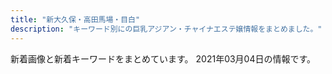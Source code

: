 ```yaml
---
title: "新大久保・高田馬場・目白"
description: "キーワード別にの巨乳アジアン・チャイナエステ嬢情報をまとめました。"
---
```


新着画像と新着キーワードをまとめています。
2021年03月04日の情報です。

<DmmAffiliateIns />
<KeywordTable
  shops={
    [
    {
        "url": "http://milk.tyo.cm/",
        "station": "JR\u5927\u4e45\u4fdd\u99c5\u5357\u53e3",
        "name": "\u30df\u30eb\u30af",
        "img_links": [
            "http://milk.tyo.cm/images/blog.jpg",
            "http://milk.tyo.cm/images/link_nav05.png",
            "http://milk.tyo.cm/images/sp_tit_pick.png",
            "http://milk.tyo.cm/photos/sites/72/2021/03/2021030201303372.jpg",
            "http://milk.tyo.cm/images/tit_service.png",
            "http://milk.tyo.cm/images/link_nav02.png",
            "http://milk.tyo.cm/images/re.png",
            "http://milk.tyo.cm/images/koko_234x60.png",
            "http://milk.tyo.cm/photos/sites/72/2021/02/202102240112042.jpg",
            "http://milk.tyo.cm/photos/sites/72/2020/06/2020061206443832.jpg",
            "http://milk.tyo.cm/images/bg_cont01.png",
            "http://milk.tyo.cm/images/room3_l.jpg",
            "http://milk.tyo.cm/images/com_tel.png",
            "http://milk.tyo.cm/images/room1_l.jpg",
            "http://milk.tyo.cm/images/img_service02.jpg",
            "http://milk.tyo.cm/photos/sites/72/2021/03/2021030109204879.jpg",
            "http://milk.tyo.cm/images/link_nav03.png",
            "http://milk.tyo.cm/images/sp_header.jpg",
            "http://milk.tyo.cm/images/room2_l.jpg",
            "http://milk.tyo.cm/images/room4_l.jpg",
            "http://milk.tyo.cm/images/link_nav01.png",
            "http://milk.tyo.cm/images/sp_nav02.png",
            "http://milk.tyo.cm/images/img_service04.jpg",
            "http://milk.tyo.cm/photos/sites/72/2020/11/202011100524008.jpg",
            "http://milk.tyo.cm/images/link_nav04.png",
            "http://milk.tyo.cm/photos/sites/72/2021/01/2021012610102711.jpg",
            "http://milk.tyo.cm/images/img_service03.jpg",
            "http://milk.tyo.cm/photos/sites/72/2021/02/202102100345053.jpg",
            "http://milk.tyo.cm/images/tit_staff.png",
            "http://milk.tyo.cm/images/sp_nav03.png",
            "http://milk.tyo.cm/images/bg_cont03.png",
            "http://milk.tyo.cm/images/sp_nav01.png",
            "http://milk.tyo.cm/images/tit_pick.png",
            "http://milk.tyo.cm/images/ico_headline.png",
            "http://milk.tyo.cm/photos/sites/72/2021/02/2021021003450576.jpg",
            "http://milk.tyo.cm/photos/sites/72/2020/06/2020061206444417.jpg",
            "http://milk.tyo.cm/images/top.png",
            "http://milk.tyo.cm/images/img_service01.jpg"
        ],
        "keywords": {
            "86": 8,
            "83": 8,
            "C": 14,
            "90": 8,
            "87": 8,
            "85": 24,
            "D": 40,
            "E": 16
        }
    },
    {
        "img_links": [
            "http://www.kity.work/images/3.jpg",
            "http://www.kity.work/images/up.jpg",
            "http://www.kity.work/images/ac2.jpg",
            "http://www.kity.work/images/5.jpg",
            "http://www.kity.work/img/sara2.jpg",
            "http://www.kity.work/images/int1.jpg",
            "http://www.kity.work/images/sys.jpg",
            "http://www.kity.work/img/aoi2.jpg",
            "http://www.kity.work/images/int2.jpg",
            "http://www.kity.work/staff/minami.jpg",
            "http://www.kity.work/img/an1.jpg",
            "http://www.kity.work/images/s1.png",
            "http://www.kity.work/images/tg.jpg",
            "http://www.kity.work/images/news.jpg",
            "http://www.kity.work/img/an2.jpg",
            "http://www.kity.work/images/head.jpg",
            "http://www.kity.work/staff/an.jpg",
            "http://www.kity.work/images/tel.jpg",
            "http://www.kity.work/img/minami1.jpg",
            "http://www.kity.work/staff/aoi.jpg",
            "http://www.kity.work/img/sara1.jpg",
            "http://www.kity.work/images/2.jpg",
            "http://www.kity.work/images/1.jpg",
            "http://www.kity.work/staff/sara.jpg",
            "http://www.kity.work/images/4.jpg",
            "http://www.kity.work/staff/yuka.jpg",
            "http://www.kity.work/img/yuka1.jpg",
            "http://www.kity.work/img/aoi1.jpg",
            "http://www.kity.work/images/s1.jpg",
            "http://www.kity.work/img/yuka2.jpg",
            "http://www.kity.work/img/minami2.jpg",
            "http://www.kity.work/images/staff_t.jpg",
            "http://www.kity.work/images/s2.jpg",
            "http://www.kity.work/images/interior_t.jpg"
        ],
        "keywords": {},
        "url": "http://www.kity.work/",
        "station": "JR\u9ad8\u7530\u99ac\u5834\u99c5\u65e9\u7a32\u7530\u53e3",
        "name": "\u98a8\u96c5\u5802 \uff5e\u3075\u3046\u304c\u3069\u3046\uff5e"
    },
    {
        "img_links": [
            "https://est-hana.com/img/girl/list/sface18449673a0eecbfdaab27d1a016ce6f4281.jpg",
            "https://est-hana.com/img/girl/pickup/pickup20190528135649.jpg",
            "https://est-hana.com/img/girl/list/s77_face.jpg",
            "https://est-hana.com/img/girl/main/s75_1.jpg",
            "https://est-hana.com/img/girl/list/s173_face.jpg",
            "https://est-hana.com/img/girl/pickup/topgirl20140510202547.png",
            "https://est-hana.com/img/material/hosi5.png",
            "https://est-hana.com/img/girl/thumb/s77_3.jpg",
            "https://est-hana.com/img/girl/thumb/smain1912da4fa2da2e801312734721e1a44d8e19.jpg",
            "https://est-hana.com/img/material/gm2_rollout.png",
            "https://est-hana.com/img/girl/list/s86_face.jpg",
            "https://est-hana.com/img/girl/list/sface189e9ae2d8752cd8b9474ebd62df9909f9b.jpg",
            "https://est-hana.com/img/girl/thumb/s173_2.jpg",
            "https://est-hana.com/img/girl/list/sface187386757ea62d773ca58e2457fc23b8e13.jpg",
            "https://est-hana.com/img/material/massap2.jpg",
            "https://est-hana.com/img/girl/main/s77_1.jpg",
            "https://est-hana.com/img/material/gm4_rollout.png",
            "https://est-hana.com/img/girl/list/s86_list.jpg",
            "https://est-hana.com/img/girl/list/slist187110f9d5212fd19d8b8410ec6bff294e6.jpg",
            "https://est-hana.com/img/girl/pickup/topgirl20180908131653.png",
            "https://est-hana.com/img/material/top_twitter.png",
            "https://est-hana.com/img/material/gm6_rollout.png",
            "https://est-hana.com/img/girl/list/slist2012ba9beda1a19f1ba57dcc87485d57321.jpg",
            "https://est-hana.com/img/girl/list/slist8365230fc40840a020ba3ed47600db4b4a.jpg",
            "https://est-hana.com/img/material/sys_etc.png",
            "https://est-hana.com/img/material/w4.png",
            "https://est-hana.com/img/material/staff_t1.png",
            "https://est-hana.com/img/girl/list/slist189e9ae2d8752cd8b9474ebd62df9909f9b.jpg",
            "https://est-hana.com/img/girl/main/smain197153ce52e0264e81a8a42e5d3c84dd833e.jpg",
            "https://est-hana.com/img/material/top_t4.png",
            "https://est-hana.com/img/material/m3.png",
            "https://est-hana.com/img/material/accsess_station.png",
            "https://est-hana.com/img/material/sys_course3_rev1.png",
            "https://est-hana.com/img/girl/pickup/pickup20141227182613.jpeg",
            "https://est-hana.com/img/girl/list/sface199a8b144d9cbd006fc9dffdf23ad77de07.jpg",
            "https://est-hana.com/img/material/photorenew5.jpg",
            "https://est-hana.com/img/girl/list/s77_list.jpg",
            "https://est-hana.com/img/girl/list/sface193e3a7504f14e2050f14cb6782d72bb46c.jpg",
            "https://est-hana.com/img/girl/main/smain1901e7f2a11706f93c08ab1eb76c57c0a501.jpg",
            "https://est-hana.com/img/girl/thumb/smain1871110bf62c88dcefca310cdc127f9b11f2.jpg",
            "https://est-hana.com/img/girl/thumb/smain19725e2ed7efe2de621955e09d12295a13ee.jpg",
            "https://est-hana.com/img/material/d4.png",
            "https://est-hana.com/img/girl/pickup/topgirl20180308214256.png",
            "https://est-hana.com/img/material/massap7.jpg",
            "https://est-hana.com/img/material/photorenew2rev1.jpg",
            "https://est-hana.com/img/material/month.png",
            "https://est-hana.com/img/girl/list/slist191ec56c0d5cc68365ea11e2e52a40272d8.jpg",
            "https://est-hana.com/img/material/topflashimg1.jpg",
            "https://est-hana.com/img/material/photorenew4.jpg",
            "https://est-hana.com/img/girl/list/sface19753ce52e0264e81a8a42e5d3c84dd833e.jpg",
            "https://est-hana.com/img/girl/main/s180_1.jpg",
            "https://est-hana.com/img/material/photorenew1.jpg",
            "https://est-hana.com/img/girl/main/s88_1.jpg",
            "https://est-hana.com/img/girl/list/slist199a8b144d9cbd006fc9dffdf23ad77de07.jpg",
            "https://est-hana.com/img/material/day.png",
            "https://est-hana.com/img/girl/thumb/smain184149673a0eecbfdaab27d1a016ce6f4281.jpg",
            "https://est-hana.com/img/material/massap4.jpg",
            "https://est-hana.com/img/girl/thumb/smain1911ec56c0d5cc68365ea11e2e52a40272d8.jpg",
            "https://est-hana.com/img/material/top_t3.png",
            "https://est-hana.com/img/camp/camp20210301.png",
            "https://est-hana.com/img/girl/list/slist18449673a0eecbfdaab27d1a016ce6f4281.jpg",
            "https://est-hana.com/img/material/sys_course1_rev2.png",
            "https://est-hana.com/img/girl/thumb/smain193281777917c863b2cd265723b9cb5a3c32.jpg",
            "https://est-hana.com/img/girl/pickup/topgirl20141227182718.png",
            "https://est-hana.com/img/girl/list/slist110d5ce8a5906e2cdaf90af47c9395e0dff.jpg",
            "https://est-hana.com/img/material/top_t2_img_rev2.jpg",
            "https://est-hana.com/img/girl/list/s180_face.jpg",
            "https://est-hana.com/img/girl/main/smain110138adcf1cf026681bfa9a408199a21890.jpg",
            "https://est-hana.com/img/girl/list/s163_list.jpg",
            "https://est-hana.com/img/girl/thumb/smain184249673a0eecbfdaab27d1a016ce6f4281.jpg",
            "https://est-hana.com/img/girl/thumb/s173_1.jpg",
            "https://est-hana.com/img/material/massap1.jpg",
            "https://est-hana.com/img/girl/pickup/pickup20190118192257.jpg",
            "https://est-hana.com/img/girl/main/smain1911ec56c0d5cc68365ea11e2e52a40272d8.jpg",
            "https://est-hana.com/img/girl/list/s75_list.jpg",
            "https://est-hana.com/img/girl/thumb/smain1902e7f2a11706f93c08ab1eb76c57c0a501.jpg",
            "https://est-hana.com/img/girl/list/slist193a69a1a063a3159e298d18b691542266d.jpg",
            "https://est-hana.com/img/girl/thumb/s86_1.jpg",
            "https://est-hana.com/img/whatnew/20200304.jpg",
            "https://est-hana.com/img/girl/pickup/topgirl20180526173824.png",
            "https://est-hana.com/img/girl/pickup/pickup20191208191053.jpg",
            "https://est-hana.com/img/whatnew/20200401min60.jpg",
            "https://est-hana.com/img/girl/list/s139_face.jpg",
            "https://est-hana.com/img/material/systme_t1.png",
            "https://est-hana.com/img/material/massap6.jpg",
            "https://est-hana.com/img/girl/thumb/s163_1.jpg",
            "https://est-hana.com/img/girl/thumb/s77_1.jpg",
            "https://est-hana.com/img/girl/thumb/smain1102404ef9fc79e2a0a04d64b621c22a0c77.jpg",
            "https://est-hana.com/img/girl/list/s173_list.jpg",
            "https://est-hana.com/img/girl/list/slist19753ce52e0264e81a8a42e5d3c84dd833e.jpg",
            "https://est-hana.com/img/girl/list/sface191ec56c0d5cc68365ea11e2e52a40272d8.jpg",
            "https://est-hana.com/img/girl/list/s139_list.jpg",
            "https://est-hana.com/img/girl/pickup/topgirl20190528141109.png",
            "https://est-hana.com/img/material/staff_t1rev1.png",
            "https://est-hana.com/img/girl/thumb/smain1891e9ae2d8752cd8b9474ebd62df9909f9b.jpg",
            "https://est-hana.com/img/girl/main/smain1931e3a7504f14e2050f14cb6782d72bb46c.jpg",
            "https://est-hana.com/img/girl/thumb/smain1931e3a7504f14e2050f14cb6782d72bb46c.jpg",
            "https://est-hana.com/img/girl/pickup/topgirl20140502225842.png",
            "https://est-hana.com/img/material/staffdetail_t1.png",
            "https://est-hana.com/img/material/click_tel_btn.png",
            "https://est-hana.com/img/girl/thumb/smain18725b09cd881b1f036f9f4970616c10b474.jpg",
            "https://est-hana.com/img/girl/thumb/s75_1.jpg",
            "https://est-hana.com/img/girl/pickup/pickup20190121202926.jpg",
            "https://est-hana.com/img/girl/list/sface110404ef9fc79e2a0a04d64b621c22a0c77.jpg",
            "https://est-hana.com/img/material/detailwaku.png",
            "https://est-hana.com/img/material/hosi4.png",
            "https://est-hana.com/img/material/sys_course2_rev2.png",
            "https://est-hana.com/img/whatnew/20200401_mask.jpg",
            "https://est-hana.com/img/girl/pickup/pickup20191214162524.jpg",
            "https://est-hana.com/img/material/massap3.jpg",
            "https://est-hana.com/img/girl/thumb/smain1913da4fa2da2e801312734721e1a44d8e19.jpg",
            "https://est-hana.com/img/girl/pickup/pickup20180526173711.jpg",
            "https://est-hana.com/img/girl/pickup/pickup20181218104555.jpg",
            "https://est-hana.com/img/girl/list/sface8365230fc40840a020ba3ed47600db4b4a.jpg",
            "https://est-hana.com/img/girl/thumb/smain1901e7f2a11706f93c08ab1eb76c57c0a501.jpg",
            "https://est-hana.com/img/girl/list/s180_list.jpg",
            "https://est-hana.com/img/girl/main/smain184149673a0eecbfdaab27d1a016ce6f4281.jpg",
            "https://est-hana.com/img/material/photorenew3.jpg",
            "https://est-hana.com/img/girl/main/smain1871110bf62c88dcefca310cdc127f9b11f2.jpg",
            "https://est-hana.com/img/girl/pickup/pickup20190118192153.jpg",
            "https://est-hana.com/img/material/sframe2014.png",
            "https://est-hana.com/img/material/massa_t1.png",
            "https://est-hana.com/img/girl/pickup/pickup20180830201105.jpg",
            "https://est-hana.com/img/girl/thumb/s77_2.jpg",
            "https://est-hana.com/img/girl/pickup/pickup20190227121102.jpg",
            "https://est-hana.com/img/girl/main/s86_1.jpg",
            "https://est-hana.com/img/girl/main/s163_1.jpg",
            "https://est-hana.com/img/material/age.png",
            "https://est-hana.com/img/girl/pickup/topgirl20161016054301.png",
            "https://est-hana.com/img/material/accsess_picter2.jpg",
            "https://est-hana.com/img/girl/thumb/smain110138adcf1cf026681bfa9a408199a21890.jpg",
            "https://est-hana.com/img/material/sys_option.png",
            "https://est-hana.com/img/material/infopanel.png",
            "https://est-hana.com/img/girl/main/s173_1.jpg",
            "https://est-hana.com/img/material/top_t2.png",
            "https://est-hana.com/img/girl/list/sface190e7f2a11706f93c08ab1eb76c57c0a501.jpg",
            "https://est-hana.com/img/girl/list/sface201dc74ab8dea78d771771d5fda7bccc989.jpg",
            "https://est-hana.com/img/girl/list/s163_face.jpg",
            "https://est-hana.com/img/material/line1.png",
            "https://est-hana.com/img/material/massap5.jpg",
            "https://est-hana.com/img/material/top_t6.png",
            "https://est-hana.com/img/girl/list/s88_face.jpg",
            "https://est-hana.com/img/girl/list/s88_list.jpg",
            "https://est-hana.com/img/material/gm3_rollout.png",
            "https://est-hana.com/img/material/gm1_rollout.png",
            "https://est-hana.com/img/material/systme_t2.png",
            "https://est-hana.com/img/material/gm5_rollout.png",
            "https://est-hana.com/img/girl/thumb/smain197153ce52e0264e81a8a42e5d3c84dd833e.jpg",
            "https://est-hana.com/img/girl/thumb/s180_1.jpg",
            "https://est-hana.com/img/girl/list/slist19053cc33bb85f739f63e84c2ae2c41c2eb.jpg",
            "https://est-hana.com/img/material/top_t5.png",
            "https://est-hana.com/img/girl/list/s75_face.jpg",
            "https://est-hana.com/img/material/returnbtn.png",
            "https://est-hana.com/img/girl/thumb/s88_1.jpg",
            "https://est-hana.com/img/girl/main/smain1891e9ae2d8752cd8b9474ebd62df9909f9b.jpg"
        ],
        "station": "JR\u5927\u4e45\u4fdd\u99c5\u5317\u53e3",
        "keywords": {
            "G": 1,
            "C": 39,
            "E": 4,
            "\u30c0\u30a4\u30ca\u30de\u30a4\u30c8": 1
        },
        "url": "https://est-hana.com/",
        "name": "\u82b1"
    },
    {
        "keywords": {
            "C": 4
        },
        "name": "\u7e01\u4e2d\u7e01\uff5e\u3048\u3093\u3061\u3085\u3046\u3048\u3093\uff5e",
        "station": "JR\u65b0\u5927\u4e45\u4fdd\u99c5",
        "url": "http://www.enchuen.com/",
        "img_links": [
            "http://www.enchuen.com/images/h2_qa.png",
            "http://www.enchuen.com/images/pagetop.png",
            "http://www.enchuen.com/images/ins_footer.png",
            "http://www.enchuen.com/images/h2_servicecontents.png",
            "http://www.enchuen.com/images/therapist_kaori_s.jpg",
            "http://www.enchuen.com/images/h2_information.png",
            "http://www.enchuen.com/images/img_service01.png",
            "http://www.enchuen.com/images/h2_twitter.png",
            "http://www.enchuen.com/images/img_comimgsoon.jpg",
            "http://www.enchuen.com/images/tel_header.png",
            "http://www.enchuen.com/images/h2_alltherapist.png",
            "http://www.enchuen.com/images/interior03.jpg",
            "http://www.enchuen.com/images/h2_alliancegide.png",
            "http://www.enchuen.com/images/img_slider02.png",
            "http://www.enchuen.com/images/img_slider03.png",
            "http://www.enchuen.com/images/img_service06.png",
            "http://www.enchuen.com/images/top_slider1.jpg",
            "http://www.enchuen.com/images/ins_header.png",
            "http://www.enchuen.com/images/img_service02.png",
            "http://www.enchuen.com/images/h2_alliancegide2.png",
            "http://www.enchuen.com/images/interior01_s.jpg",
            "http://www.enchuen.com/images/btn_gnavi04_no.png",
            "http://www.enchuen.com/images/interior03_s.jpg",
            "http://www.enchuen.com/images/therapist_yume_s.jpg",
            "http://www.enchuen.com/images/top_slider5.jpg",
            "http://www.enchuen.com/images/icon_eng.png",
            "http://www.enchuen.com/images/tw_header.png",
            "http://www.enchuen.com/images/top_slider2.jpg",
            "http://www.enchuen.com/images/img_aromaoil.png",
            "http://www.enchuen.com/images/interior01.jpg",
            "http://www.enchuen.com/images/btn_gnavi03_no.png",
            "http://www.enchuen.com/images/h2_linkban.png",
            "http://www.enchuen.com/images/btn_gnavi01_no.png",
            "http://www.enchuen.com/images/btn_gnavi02_no.png",
            "http://www.enchuen.com/images/img_service04.png",
            "http://www.enchuen.com/images/h2_contact.png",
            "http://www.enchuen.com/images/tw_footer.png",
            "http://www.enchuen.com/images/interior04.jpg",
            "http://www.enchuen.com/images/interior02_s.jpg",
            "http://www.enchuen.com/images/q_qa.png",
            "http://www.enchuen.com/images/top_slider4.jpg",
            "http://www.enchuen.com/images/mess_footer.png",
            "http://www.enchuen.com/images/interior04_s.jpg",
            "http://www.enchuen.com/images/img_service03.png",
            "http://www.enchuen.com/images/therapist_noa_s.jpg",
            "http://www.enchuen.com/images/therapist_yona_s.jpg",
            "http://www.enchuen.com/images/therapist_yume.jpg",
            "http://www.enchuen.com/images/a_qa.png",
            "http://www.enchuen.com/images/mail_header.png",
            "http://www.enchuen.com/images/btn_gnavi05_no.png",
            "http://www.enchuen.com/images/img_slider01.png",
            "http://www.enchuen.com/images/therapist_yona.jpg",
            "http://www.enchuen.com/images/h2_instagam.png",
            "http://www.enchuen.com/images/therapist_noa.jpg",
            "http://www.enchuen.com/images/h2_link01.png",
            "http://www.enchuen.com/images/top_slider6.jpg",
            "http://www.enchuen.com/images/img_service07.png",
            "http://www.enchuen.com/images/therapist_kaori.jpg",
            "http://www.enchuen.com/images/top_slider3.jpg",
            "http://www.enchuen.com/images/img_service05.png",
            "http://www.enchuen.com/images/pickmessage01.png",
            "http://www.enchuen.com/images/btn_gnavi06_no.png",
            "http://www.enchuen.com/images/ban-tel.png",
            "http://www.enchuen.com/images/interior02.jpg",
            "http://www.enchuen.com/images/icon_chi.png"
        ]
    },
    {
        "img_links": [
            "http://esthe.top/images/Bottom_01.jpg",
            "http://esthe.top/images/staff_images/staff_07a.jpg",
            "http://esthe.top/images/room_images/gallery-02.jpg",
            "http://esthe.top/images/an_2_03.jpg",
            "http://esthe.top/images/an_2_02.jpg",
            "http://esthe.top/images/room_images/index-01.jpg",
            "http://esthe.top/images/demo/slider/tooltips/slide2.png",
            "http://esthe.top/images/an_1_05.jpg",
            "http://esthe.top/images/acs_ima/access-01.jpg",
            "http://esthe.top/images/demo/slider/tooltips/slide4.png",
            "http://esthe.top/images/room_images/gallery-03.jpg",
            "http://esthe.top/images/QRcode.jpg",
            "http://esthe.top/images/room_images/gallery-06.jpg",
            "http://esthe.top/images/demo/slider/images/slide2.png",
            "http://esthe.top/images/staff_images/staff_09b.jpg",
            "http://esthe.top/images/staff_images/staff_04b.jpg",
            "http://esthe.top/images/an_2_07.jpg",
            "http://esthe.top/images/room_images/gallery-04.jpg",
            "http://esthe.top/images/an_1_02.jpg",
            "http://esthe.top/images/demo/slider/tooltips/slide1.png",
            "http://esthe.top/images/demo/slider/images/slide4.png",
            "http://esthe.top/images/acs_ima/access-03.jpg",
            "http://esthe.top/images/an_2_05.jpg",
            "http://esthe.top/images/staff_images/staff_01a.jpg",
            "http://esthe.top/images/demo/slider/tooltips/slide5.png",
            "http://esthe.top/images/Bottom_02.jpg",
            "http://esthe.top/images/room_images/gallery-05.jpg",
            "http://esthe.top/images/staff_images/staff_010b.jpg",
            "http://esthe.top/images/demo/slider/images/slide1.png",
            "http://esthe.top/images/demo/slider/images/slide3.png",
            "http://esthe.top/images/demo/slider/images/slide5.png",
            "http://esthe.top/images/staff_images/staff_09a.jpg",
            "http://esthe.top/images/acs_ima/access-04.jpg",
            "http://esthe.top/images/an_1_06.jpg",
            "http://esthe.top/images/room_images/gallery-01.jpg",
            "http://esthe.top/images/an_1_04.jpg",
            "http://esthe.top/images/room_images/index-02.jpg",
            "http://esthe.top/images/demo/slider/tooltips/slide3.png",
            "http://esthe.top/images/an_2_06.jpg",
            "http://esthe.top/images/staff_images/staff_01b.jpg",
            "http://esthe.top/images/acs_ima/access-02.jpg",
            "http://esthe.top/images/an_1_07.jpg",
            "http://esthe.top/images/staff_images/staff_04a.jpg",
            "http://esthe.top/images/staff_images/staff_07b.jpg",
            "http://esthe.top/images/an_2_04.jpg",
            "http://esthe.top/images/staff_images/staff_010a.jpg",
            "http://esthe.top/images/an_1_03.jpg"
        ],
        "station": "JR\u9ad8\u7530\u99ac\u5834\u99c5\u6771\u53e3",
        "keywords": {},
        "name": "RAN\uff5e\u30e9\u30f3\uff5e",
        "url": "http://esthe.top/"
    },
    {
        "station": "\u65b0\u5927\u4e45\u4fdd\u99c5",
        "img_links": [
            "http://www.e-candy.work/images/sys3.png",
            "http://www.e-candy.work/images/8.jpg",
            "http://www.e-candy.work/images/int2.png",
            "http://www.e-candy.work/img/yui1.jpg",
            "http://www.e-candy.work/img/haruka1.jpg",
            "http://www.e-candy.work/images/interior_t.png",
            "http://www.e-candy.work/images/6.jpg",
            "http://www.e-candy.work/images/5.jpg",
            "http://www.e-candy.work/images/3.jpg",
            "http://www.e-candy.work/img/nana1.jpg",
            "http://www.e-candy.work/images/news.jpg",
            "http://www.e-candy.work/images/int1.png",
            "http://www.e-candy.work/images/head.jpg",
            "http://www.e-candy.work/images/sys1.jpg",
            "http://www.e-candy.work/img/miki1.jpg",
            "http://www.e-candy.work/images/staff_t.png",
            "http://www.e-candy.work/images/4.jpg",
            "http://www.e-candy.work/images/mobile.jpg",
            "http://www.e-candy.work/img/aya1.jpg",
            "http://www.e-candy.work/images/1.jpg",
            "http://www.e-candy.work/images/info.png",
            "http://www.e-candy.work/img/ai1.jpg",
            "http://www.e-candy.work/img/rina1.jpg",
            "http://www.e-candy.work/images/newface.png",
            "http://www.e-candy.work/images/tel.jpg",
            "http://www.e-candy.work/images/sys2.jpg",
            "http://www.e-candy.work/images/s1.png",
            "http://www.e-candy.work/images/7.jpg"
        ],
        "url": "http://www.e-candy.work/",
        "name": "Lui\uff5e\u30eb\u30a4\uff5e",
        "keywords": {}
    },
    {
        "keywords": {
            "88": 3,
            "C": 3,
            "86": 4,
            "D": 2,
            "E": 2
        },
        "img_links": [
            "http://www.aromaonly1.com/images/index_03.jpg",
            "http://www.aromaonly1.com/images/fanhui.png",
            "http://www.aromaonly1.com/images/index_16.jpg",
            "http://www.aromaonly1.com/images/index_02.jpg",
            "http://www.aromaonly1.com/uploads/015cba9c432d730d26583fe998534fa6.jpg",
            "http://www.aromaonly1.com/images/index_18.jpg",
            "http://www.aromaonly1.com/images/index_12.jpg",
            "http://www.aromaonly1.com/images/index_19.jpg",
            "http://www.aromaonly1.com/uploads/e01fa669285bc99ba782abfd90a08bb2.jpg",
            "http://www.aromaonly1.com/images/index_15.jpg",
            "http://www.aromaonly1.com/images/index_05.jpg",
            "http://www.aromaonly1.com/images/service_10.jpg",
            "http://www.aromaonly1.com/images/girls_10.jpg",
            "http://www.aromaonly1.com/my_work/images/pic1.png",
            "http://www.aromaonly1.com/uploads/8e9e8b4d89b256773f17dff61368328c.jpg",
            "http://www.aromaonly1.com/uploads/2f5941103973429d3981087968a845a3.jpg",
            "http://www.aromaonly1.com/uploads/39a20c0f1405de5aa73fad53492e41be.jpg",
            "http://www.aromaonly1.com/images/index_07.jpg",
            "http://www.aromaonly1.com/images/service_11.jpg",
            "http://www.aromaonly1.com/uploads/b43afdf6c0db7020b472f89b05664984.jpg",
            "http://www.aromaonly1.com/images/index_17.jpg",
            "http://www.aromaonly1.com/images/index_08.jpg",
            "http://www.aromaonly1.com/images/index_04.jpg",
            "http://www.aromaonly1.com/images/index_20.jpg",
            "http://www.aromaonly1.com/uploads/0d74a4af5e268e3562daa56048c13906.jpg",
            "http://www.aromaonly1.com/uploads/c24b4a66b959c50d941c227e2167e47a.jpg",
            "http://www.aromaonly1.com/images/index_06.jpg",
            "http://www.aromaonly1.com/uploads/5f4083d49285cbe64774b1bd70e86150.jpg",
            "http://www.aromaonly1.com/uploads/ac75f516de3602f2ed5de1d9e2383a35.jpg",
            "http://www.aromaonly1.com/images/interior_10.jpg",
            "http://www.aromaonly1.com/images/link_10.jpg",
            "http://www.aromaonly1.com/uploads/56e94a67d1aa4ea89d5f2064a387ab96.jpg",
            "http://www.aromaonly1.com/uploads/66dc68de1f9c001b6f15d52303314efc.jpg",
            "http://www.aromaonly1.com/images/index_14.jpg",
            "http://www.aromaonly1.com/images/index_01.jpg",
            "http://www.aromaonly1.com/uploads/18799c1985ca7d1cd026808323ec51c2.jpg",
            "http://www.aromaonly1.com/images/index_21.jpg",
            "http://www.aromaonly1.com/images/aromaonly1_468x60.png",
            "http://www.aromaonly1.com/images/index_11.jpg",
            "http://www.aromaonly1.com/uploads/3e6ede4dd71b9611bfc0fc01fff82057.jpg"
        ],
        "url": "http://www.aromaonly1.com/",
        "name": "NEW ONLY ONE",
        "station": "JR\u9ad8\u7530\u99ac\u5834\u99c5"
    },
    {
        "img_links": [
            "http://www.china-es.info/images/head.jpg",
            "http://www.china-es.info/img/nana2.jpg",
            "http://www.china-es.info/images/int3.jpg",
            "http://www.china-es.info/images/menu/staff.jpg",
            "http://www.china-es.info/images/int4.jpg",
            "http://www.china-es.info/images/int1.jpg",
            "http://www.china-es.info/images/menu/interior.jpg",
            "http://www.china-es.info/images/rec2.jpg",
            "http://www.china-es.info/images/mobile.jpg",
            "http://www.china-es.info/images/interior_t.jpg",
            "http://www.china-es.info/images/sys2.jpg",
            "http://www.china-es.info/images/int2.jpg",
            "http://www.china-es.info/img/ringo1.jpg",
            "http://www.china-es.info/images/sys1.jpg",
            "http://www.china-es.info/img/hibiki1.jpg",
            "http://www.china-es.info/images/rec1.jpg",
            "http://www.china-es.info/images/news.jpg",
            "http://www.china-es.info/img/nana1.jpg",
            "http://www.china-es.info/images/top.jpg",
            "http://www.china-es.info/images/staff_t.jpg",
            "http://www.china-es.info/images/menu/top.jpg",
            "http://www.china-es.info/images/sys3.jpg"
        ],
        "url": "http://www.china-es.info/",
        "name": "Honey At Home \u30cf\u30cb\u30fc\u30a2\u30c3\u30c8\u30db\u30fc\u30e0",
        "keywords": {},
        "station": "JR\u9ad8\u7530\u99ac\u5834\u99c5\u65e9\u7a32\u7530\u53e3"
    },
    {
        "station": "JR\u9ad8\u7530\u99ac\u5834\u99c5",
        "name": "Angel",
        "img_links": [
            "https://angel.abnavi.info/images/end.png",
            "https://angel.abnavi.info/photos/sites/7/2020/09/2020092301333424.jpg",
            "https://angel.abnavi.info/photos/sites/7/2020/11/2020110606371089.jpg",
            "https://angel.abnavi.info/images/room3.jpg",
            "https://angel.abnavi.info/images/room4.jpg",
            "https://angel.abnavi.info/images/top.jpg",
            "https://angel.abnavi.info/images/nbj1.jpg",
            "https://angel.abnavi.info/images/news_bj3.jpg",
            "https://angel.abnavi.info/photos/sites/7/2020/07/2020073005201940.jpg",
            "https://angel.abnavi.info/photos/sites/7/2020/07/2020073006120917.jpg",
            "https://angel.abnavi.info/images/room2.jpg",
            "https://angel.abnavi.info/photos/sites/7/2020/10/2020101305350920.jpg",
            "https://angel.abnavi.info/photos/sites/7/2020/07/2020073005202048.jpg",
            "https://angel.abnavi.info/images/s_news.png",
            "https://angel.abnavi.info/images/nbj3.jpg",
            "https://angel.abnavi.info/images/s_staff.jpg",
            "https://angel.abnavi.info/images/room1.jpg"
        ],
        "url": "https://angel.abnavi.info/",
        "keywords": {
            "D": 5,
            "86": 4,
            "C": 14,
            "87": 1,
            "85": 1
        }
    },
    {
        "name": "\u6c34\u8272-\u30df\u30ba\u30a4\u30ed-",
        "station": "JR\u5927\u4e45\u4fdd\u99c5\u5317\u53e3",
        "url": "http://kobo.mssg.jp/",
        "img_links": [
            "http://kobo.mssg.jp/images/staff_bj1.png",
            "http://kobo.mssg.jp/layer/images/top/top_02.jpg",
            "http://kobo.mssg.jp/images/top2.jpg",
            "http://kobo.mssg.jp/images/staff_2b.jpg",
            "http://kobo.mssg.jp/layer/images/top/top_03.jpg",
            "http://kobo.mssg.jp/images/staff_2a.jpg",
            "http://kobo.mssg.jp/images/staff_5.jpg",
            "http://kobo.mssg.jp/images/staff_8a.jpg",
            "http://kobo.mssg.jp/images/staff_10a.jpg",
            "http://kobo.mssg.jp/images/info.png",
            "http://kobo.mssg.jp/images/staff_9a.jpg",
            "http://kobo.mssg.jp/images/staff_9b.jpg",
            "http://kobo.mssg.jp/layer/images/top.jpg",
            "http://kobo.mssg.jp/layer/images/top/top_05.jpg",
            "http://kobo.mssg.jp/images/staff_bj4.png",
            "http://kobo.mssg.jp/images/staff_8.jpg",
            "http://kobo.mssg.jp/images/staff_4.jpg",
            "http://kobo.mssg.jp/layer/images/top/top_01.jpg",
            "http://kobo.mssg.jp/images/1.jpg",
            "http://kobo.mssg.jp/images/wenzi-staff.png",
            "http://kobo.mssg.jp/layer/images/top/top_04.jpg",
            "http://kobo.mssg.jp/images/top1.jpg",
            "http://kobo.mssg.jp/images/s_info.png",
            "http://kobo.mssg.jp/layer/images/top/top_06.jpg",
            "http://kobo.mssg.jp/layer/images/top/top_08.png"
        ],
        "keywords": {}
    },
    {
        "station": "JR\u65b0\u5927\u4e45\u4fdd\u99c5",
        "name": "\u6625\u306e\u5922",
        "url": "http://www.harunoyume.com/",
        "keywords": {},
        "img_links": [
            "http://www.harunoyume.com/images/covergirl.jpg",
            "http://www.harunoyume.com/images/campaign.jpg",
            "http://www.harunoyume.com/images/service-image.jpg",
            "http://www.harunoyume.com/images/discount.jpg"
        ]
    },
    {
        "img_links": [
            "http://p-aroma.work/img/mayu1.png",
            "http://p-aroma.work/img/ayaka1.png",
            "http://p-aroma.work/images/s1.jpg",
            "http://p-aroma.work/images/interior_t.png",
            "http://p-aroma.work/images/int1.png",
            "http://p-aroma.work/images/6.jpg",
            "http://p-aroma.work/images/mobile.jpg",
            "http://p-aroma.work/img/kasumi1.png",
            "http://p-aroma.work/img/mirai1.png",
            "http://p-aroma.work/images/1.jpg",
            "http://p-aroma.work/images/s2.jpg",
            "http://p-aroma.work/staff/mirai.jpg",
            "http://p-aroma.work/staff/kasumi.jpg",
            "http://p-aroma.work/images/2.jpg",
            "http://p-aroma.work/staff/mayu.jpg",
            "http://p-aroma.work/img/rina1.png",
            "http://p-aroma.work/images/s1.png",
            "http://p-aroma.work/images/int2.png",
            "http://p-aroma.work/staff/ayaka.jpg",
            "http://p-aroma.work/staff/rina.jpg",
            "http://p-aroma.work/images/3.jpg",
            "http://p-aroma.work/images/tel.jpg",
            "http://p-aroma.work/images/head.jpg",
            "http://p-aroma.work/images/sys.png",
            "http://p-aroma.work/images/4.jpg",
            "http://p-aroma.work/images/news.jpg",
            "http://p-aroma.work/images/staff_t.png"
        ],
        "name": "\u7652\u3057\u306e\u51fa\u4f1a\u3044",
        "keywords": {},
        "station": "JR\u5927\u4e45\u4fdd\u99c5\u5317\u53e3",
        "url": "http://p-aroma.work/"
    },
    {
        "keywords": {
            "C": 35
        },
        "img_links": [
            "http://aes-salon.com/scdl/staff/10121.jpg",
            "http://aes-salon.com/pic/top2.jpg",
            "http://aes-salon.com/scdl/staff/10091.jpg",
            "http://aes-salon.com/img/access/road1.jpg",
            "http://aes-salon.com/i/files/homeimg.jpg",
            "http://aes-salon.com/scdl/staff/10561mb.jpg",
            "http://aes-salon.com/img/ttl_staff.png",
            "http://aes-salon.com/scdl/staff/10621mb.jpg",
            "http://aes-salon.com/img/ttl_nouka.jpg",
            "http://aes-salon.com/scdl/staff/10471.jpg",
            "http://aes-salon.com/scdl/staff/10501mb.jpg",
            "http://aes-salon.com/img/system/campaign.jpg",
            "http://aes-salon.com/scdl/staff/10342.jpg",
            "http://aes-salon.com/scdl/staff/10631mb.jpg",
            "http://aes-salon.com/scdl/staff/10692.jpg",
            "http://aes-salon.com/img/access/roaddm.png",
            "http://aes-salon.com/scdl/staff/10092.jpg",
            "http://aes-salon.com/scdl/staff/10082.jpg",
            "http://aes-salon.com/scdl/staff/10601mb.jpg",
            "http://aes-salon.com/pic/head.jpg",
            "http://aes-salon.com/scdl/staff/10691mb.jpg",
            "http://aes-salon.com/img/access/road2.jpg",
            "http://aes-salon.com/scdl/staff/10341.jpg",
            "http://aes-salon.com/scdl/staff/10651.jpg",
            "http://aes-salon.com/scdl/staff/10351.jpg",
            "http://aes-salon.com/scdl/staff/10511mb.jpg",
            "http://aes-salon.com/scdl/staff/10601.jpg",
            "http://aes-salon.com/scdl/staff/10694.jpg",
            "http://aes-salon.com/scdl/staff/10671.jpg",
            "http://aes-salon.com/scdl/staff/10562.jpg",
            "http://aes-salon.com/scdl/staff/10461.jpg",
            "http://aes-salon.com/scdl/staff/10661mb.jpg",
            "http://aes-salon.com/scdl/staff/10641mb.jpg",
            "http://aes-salon.com/scdl/staff/10351mb.jpg",
            "http://aes-salon.com/scdl/staff/10691.jpg",
            "http://aes-salon.com/scdl/staff/10621.jpg",
            "http://aes-salon.com/img/ttl_att.png",
            "http://aes-salon.com/scdl/staff/10693.jpg",
            "http://aes-salon.com/scdl/staff/10122.jpg",
            "http://aes-salon.com/img/access/road4.jpg",
            "http://aes-salon.com/scdl/staff/10563.jpg",
            "http://aes-salon.com/scdl/staff/10462.jpg",
            "http://aes-salon.com/scdl/staff/10441.jpg",
            "http://aes-salon.com/img/ttl_mobile.jpg",
            "http://aes-salon.com/scdl/staff/10081.jpg",
            "http://aes-salon.com/scdl/staff/10592.jpg",
            "http://aes-salon.com/scdl/staff/10591.jpg",
            "http://aes-salon.com/scdl/staff/10681mb.jpg",
            "http://aes-salon.com/scdl/staff/10412.jpg",
            "http://aes-salon.com/scdl/staff/10341mb.jpg",
            "http://aes-salon.com/scdl/staff/10602.jpg",
            "http://aes-salon.com/scdl/staff/10671mb.jpg",
            "http://aes-salon.com/scdl/staff/10661.jpg",
            "http://aes-salon.com/scdl/staff/10571.jpg",
            "http://aes-salon.com/scdl/staff/10591mb.jpg",
            "http://aes-salon.com/scdl/staff/10121mb.jpg",
            "http://aes-salon.com/scdl/staff/10631.jpg",
            "http://aes-salon.com/img/ttl_sister.png",
            "http://aes-salon.com/scdl/staff/10461mb.jpg",
            "http://aes-salon.com/scdl/staff/10651mb.jpg",
            "http://aes-salon.com/scdl/staff/10291.jpg",
            "http://aes-salon.com/scdl/staff/10561.jpg",
            "http://aes-salon.com/scdl/staff/10292.jpg",
            "http://aes-salon.com/img/ttl_attbnr.jpg",
            "http://aes-salon.com/pic/top1.jpg",
            "http://aes-salon.com/scdl/staff/10472.jpg",
            "http://aes-salon.com/scdl/staff/10083.jpg",
            "http://aes-salon.com/scdl/staff/10081mb.jpg",
            "http://aes-salon.com/scdl/staff/10571mb.jpg",
            "http://aes-salon.com/scdl/staff/10411.jpg",
            "http://aes-salon.com/scdl/staff/10471mb.jpg",
            "http://aes-salon.com/scdl/staff/10291mb.jpg",
            "http://aes-salon.com/scdl/staff/10681.jpg",
            "http://aes-salon.com/scdl/staff/10641.jpg",
            "http://aes-salon.com/scdl/staff/10441mb.jpg",
            "http://aes-salon.com/scdl/staff/10411mb.jpg",
            "http://aes-salon.com/img/access/road3.jpg",
            "http://aes-salon.com/img/ttl_bekan.jpg",
            "http://aes-salon.com/scdl/staff/10501.jpg",
            "http://aes-salon.com/scdl/staff/10091mb.jpg",
            "http://aes-salon.com/scdl/staff/10511.jpg",
            "http://aes-salon.com/scdl/staff/10502.jpg"
        ],
        "url": "http://aes-salon.com/",
        "name": "Lovely Heart",
        "station": "JR\u5927\u4e45\u4fdd\u99c5\u5317\u53e3"
    },
    {
        "url": "http://aes-treat.com/",
        "img_links": [
            "http://aes-treat.com/scdl/staff/11111mb.jpg",
            "http://aes-treat.com/img/ttl_nouka.jpg",
            "http://aes-treat.com/scdl/staff/10971mb.jpg",
            "http://aes-treat.com/pic/head.jpg",
            "http://aes-treat.com/scdl/staff/10941mb.jpg",
            "http://aes-treat.com/pic/top2.jpg",
            "http://aes-treat.com/scdl/staff/10171mb.jpg",
            "http://aes-treat.com/scdl/staff/10811mb.jpg",
            "http://aes-treat.com/scdl/staff/11171.jpg",
            "http://aes-treat.com/scdl/staff/10681.jpg",
            "http://aes-treat.com/scdl/staff/10861.jpg",
            "http://aes-treat.com/scdl/staff/11081mb.jpg",
            "http://aes-treat.com/scdl/staff/11151mb.jpg",
            "http://aes-treat.com/scdl/staff/10681mb.jpg",
            "http://aes-treat.com/scdl/staff/10811.jpg",
            "http://aes-treat.com/scdl/staff/11101mb.jpg",
            "http://aes-treat.com/scdl/staff/11161.jpg",
            "http://aes-treat.com/scdl/staff/10981.jpg",
            "http://aes-treat.com/scdl/staff/10861mb.jpg",
            "http://aes-treat.com/img/ttl_staff.png",
            "http://aes-treat.com/scdl/staff/11162.jpg",
            "http://aes-treat.com/scdl/staff/10981mb.jpg",
            "http://aes-treat.com/img/system/campaign.jpg",
            "http://aes-treat.com/scdl/staff/11131mb.jpg",
            "http://aes-treat.com/scdl/staff/10901.jpg",
            "http://aes-treat.com/scdl/staff/11161mb.jpg",
            "http://aes-treat.com/scdl/staff/10941.jpg",
            "http://aes-treat.com/scdl/staff/10651mb.jpg",
            "http://aes-treat.com/scdl/staff/11171mb.jpg",
            "http://aes-treat.com/scdl/staff/10901mb.jpg",
            "http://aes-treat.com/scdl/staff/10891.jpg",
            "http://aes-treat.com/scdl/staff/10972.jpg",
            "http://aes-treat.com/img/ttl_attbnr.jpg",
            "http://aes-treat.com/img/ttl_att.png",
            "http://aes-treat.com/scdl/staff/11051.jpg",
            "http://aes-treat.com/scdl/staff/11041mb.jpg",
            "http://aes-treat.com/scdl/staff/10842.jpg",
            "http://aes-treat.com/scdl/staff/10841mb.jpg",
            "http://aes-treat.com/scdl/staff/10771.jpg",
            "http://aes-treat.com/img/ttl_mobile.jpg",
            "http://aes-treat.com/scdl/staff/10171.jpg",
            "http://aes-treat.com/scdl/staff/10651.jpg",
            "http://aes-treat.com/scdl/staff/10971.jpg",
            "http://aes-treat.com/scdl/staff/11101.jpg",
            "http://aes-treat.com/img/ttl_sister.png",
            "http://aes-treat.com/scdl/staff/10721.jpg",
            "http://aes-treat.com/scdl/staff/11121mb.jpg",
            "http://aes-treat.com/scdl/staff/10841.jpg",
            "http://aes-treat.com/scdl/staff/10902.jpg",
            "http://aes-treat.com/i/files/homeimg.jpg",
            "http://aes-treat.com/scdl/staff/11041.jpg",
            "http://aes-treat.com/scdl/staff/11081.jpg",
            "http://aes-treat.com/scdl/staff/11121.jpg",
            "http://aes-treat.com/scdl/staff/11091.jpg",
            "http://aes-treat.com/scdl/staff/11091mb.jpg",
            "http://aes-treat.com/scdl/staff/10891mb.jpg",
            "http://aes-treat.com/scdl/staff/11111.jpg",
            "http://aes-treat.com/scdl/staff/10721mb.jpg",
            "http://aes-treat.com/pic/top1.jpg",
            "http://aes-treat.com/scdl/staff/11151.jpg",
            "http://aes-treat.com/scdl/staff/10771mb.jpg",
            "http://aes-treat.com/scdl/staff/11051mb.jpg",
            "http://aes-treat.com/scdl/staff/11131.jpg"
        ],
        "name": "Lovely Heart \u5927\u4e45\u4fdd\u5225\u9928",
        "keywords": {
            "C": 35
        },
        "station": "JR\u5927\u4e45\u4fdd\u99c5\u5317\u53e3"
    },
    {
        "station": "JR\u9ad8\u7530\u99ac\u5834\u99c5\u65e9\u7a32\u7530\u53e3",
        "url": "http://www.y-rlx.site/",
        "keywords": {
            "88": 1,
            "89": 1,
            "C": 5,
            "D": 1,
            "87": 4
        },
        "img_links": [
            "http://www.y-rlx.site/images/upload/thumb/2c7fdde9ad97892b.jpg",
            "http://www.y-rlx.site/images/index_03.jpg",
            "http://www.y-rlx.site/girl/05.jpg",
            "http://www.y-rlx.site/images/upload/thumb/e47d8394208727d5.jpg",
            "http://www.y-rlx.site/images/index_02.jpg",
            "http://www.y-rlx.site/images/upload/thumb/55cf68e3bb41cd32.jpg",
            "http://www.y-rlx.site/images/upload/thumb/e0a26e58e17a1416.jpg",
            "http://www.y-rlx.site/images/index_08.jpg",
            "http://www.y-rlx.site/images/index_18.jpg",
            "http://www.y-rlx.site/images/info.jpg",
            "http://www.y-rlx.site/girl/02.jpg",
            "http://www.y-rlx.site/images/rec.jpg",
            "http://www.y-rlx.site/images/index_10.jpg",
            "http://www.y-rlx.site/images/index_13.jpg",
            "http://www.y-rlx.site/images/index_20.jpg",
            "http://www.y-rlx.site/images/index_06.jpg",
            "http://www.y-rlx.site/images/index_19.jpg",
            "http://www.y-rlx.site/images/index_01.jpg",
            "http://www.y-rlx.site/images/rec_09.jpg",
            "http://www.y-rlx.site/images/info_09.jpg",
            "http://y-rlx.site/images/index_04.jpg",
            "http://www.y-rlx.site/images/staff_09.jpg",
            "http://www.y-rlx.site/images/index_09.jpg",
            "http://www.y-rlx.site/images/index_15.jpg",
            "http://www.y-rlx.site/images/index_05.jpg",
            "http://www.y-rlx.site/images/index_04.jpg",
            "http://y-rlx.site/images/index_07.jpg",
            "http://www.y-rlx.site/images/card.jpg",
            "http://www.y-rlx.site/girl/04.jpg",
            "http://www.y-rlx.site/images/upload/thumb/a6e7a400a93d11fc.jpg",
            "http://www.y-rlx.site/images/upload/thumb/0fba3207fb3c4467.jpg",
            "http://www.y-rlx.site/images/index_11.jpg",
            "http://www.y-rlx.site/images/index_07.jpg",
            "http://www.y-rlx.site/girl/01.jpg",
            "http://www.y-rlx.site/images/upload/thumb/c69d7050fbdbb36f.jpg",
            "http://www.y-rlx.site/images/upload/thumb/6a56a1b37abdca69.jpg",
            "http://www.y-rlx.site/girl/03.jpg",
            "http://www.y-rlx.site/images/upload/thumb/ed8b0cbb7323414a.jpg"
        ],
        "name": "\u60a0\u30a8\u30b9\u30c6"
    },
    {
        "url": "https://www.cocoro556.in/",
        "name": "COCORO",
        "station": "JR\u5927\u4e45\u4fdd\u99c5\u5317\u53e3",
        "keywords": {
            "E": 1,
            "C": 21
        },
        "img_links": [
            "https://www.cocoro556.in/img/material/noimg_b.jpg",
            "https://www.cocoro556.in/img/material/p2_t2_subt4.png",
            "https://www.cocoro556.in/img/girl/main/smain1491773ceed1a7cd35919e9c6866285fb943.jpg",
            "https://www.cocoro556.in/img/girl/thumb/smain1491773ceed1a7cd35919e9c6866285fb943.jpg",
            "https://www.cocoro556.in/img/girl/thumb/smain1461f806d031a1244ccfaa8b4d307f6ef6d7.jpg",
            "https://www.cocoro556.in/img/girl/thumb/smain126332fd72809eba38056753c1720b05d8d5.jpg",
            "https://www.cocoro556.in/img/girl/list/slist144346e3df3ff1cef1386c89c6ba9e9f72e.jpg",
            "https://www.cocoro556.in/img/material/photost5.png",
            "https://www.cocoro556.in/img/material/gm1_rollout.png",
            "https://www.cocoro556.in/img/girl/thumb/smain1543ab2e0ee9f9fde8103e9fe80e33b07761.jpg",
            "https://www.cocoro556.in/img/girl/thumb/smain126142f85375ac3eb532582567360874d2d6.jpg",
            "https://www.cocoro556.in/img/girl/list/slist146f806d031a1244ccfaa8b4d307f6ef6d7.jpg",
            "https://www.cocoro556.in/img/material/p6_t2.png",
            "https://www.cocoro556.in/img/girl/list/slist16435ee9e4407f412c3d2708030a189f1c0.jpg",
            "https://www.cocoro556.in/img/material/p6_t3.png",
            "https://www.cocoro556.in/img/material/top_t1.png",
            "https://www.cocoro556.in/img/material/ftel.png",
            "https://www.cocoro556.in/img/girl/list/slist12642f85375ac3eb532582567360874d2d6.jpg",
            "https://www.cocoro556.in/img/material/pd_st2.png",
            "https://www.cocoro556.in/img/girl/thumb/smain1423ae12bc52cc115b3190fbe6a84a8ffa74.jpg",
            "https://www.cocoro556.in/img/girl/thumb/smain163122954962968a79edd4eae79b844b9988.jpg",
            "https://www.cocoro556.in/img/material/top_t3.png",
            "https://www.cocoro556.in/img/material/pd_st3.png",
            "https://www.cocoro556.in/img/material/photost2rev1.png",
            "https://www.cocoro556.in/img/girl/main/smain1541a1f8e548a2959236fdd0e7abcde80ac7.jpg",
            "https://www.cocoro556.in/img/material/p3_t1.png",
            "https://www.cocoro556.in/img/material/gm6_rollover.png",
            "https://www.cocoro556.in/img/material/p2_t2_sub_m1_1.png",
            "https://www.cocoro556.in/img/material/p2_t2_subt3.png",
            "https://www.cocoro556.in/img/girl/thumb/smain1462f806d031a1244ccfaa8b4d307f6ef6d7.jpg",
            "https://www.cocoro556.in/img/material/top_t3_subt1.png",
            "https://www.cocoro556.in/img/girl/thumb/smain14634879628e490d1ecf1cd7a9d727569f95.jpg",
            "https://www.cocoro556.in/img/girl/main/smain126142f85375ac3eb532582567360874d2d6.jpg",
            "https://www.cocoro556.in/img/material/pd_number.png",
            "https://www.cocoro556.in/img/camp/camp20210301.jpg",
            "https://www.cocoro556.in/img/material/p2_t2_subt4_m1.png",
            "https://www.cocoro556.in/img/girl/main/smain163122954962968a79edd4eae79b844b9988.jpg",
            "https://www.cocoro556.in/img/material/top_t4.png",
            "https://www.cocoro556.in/img/girl/thumb/smain1442346e3df3ff1cef1386c89c6ba9e9f72e.jpg",
            "https://www.cocoro556.in/img/girl/list/slist16322954962968a79edd4eae79b844b9988.jpg",
            "https://www.cocoro556.in/img/girl/thumb/smain1422b75436b0012f83588e08b8d8eb48c8c2.jpg",
            "https://www.cocoro556.in/img/girl/main/smain1421b75436b0012f83588e08b8d8eb48c8c2.jpg",
            "https://www.cocoro556.in/img/material/gm5_rollout.png",
            "https://www.cocoro556.in/img/material/p2_t2_sub_m1_3.png",
            "https://www.cocoro556.in/img/material/gm3_rollout.png",
            "https://www.cocoro556.in/img/material/p2_t2_subt5_m2.png",
            "https://www.cocoro556.in/img/girl/main/smain164135ee9e4407f412c3d2708030a189f1c0.jpg",
            "https://www.cocoro556.in/img/material/noimg_s.jpg",
            "https://www.cocoro556.in/img/material/p2_t2_subt5_m1.png",
            "https://www.cocoro556.in/img/material/pageheaderimg1.jpg",
            "https://www.cocoro556.in/img/material/p6_t2_subt1.png",
            "https://www.cocoro556.in/img/girl/thumb/smain1441346e3df3ff1cef1386c89c6ba9e9f72e.jpg",
            "https://www.cocoro556.in/img/material/p2_t2.png",
            "https://www.cocoro556.in/img/girl/thumb/smain1542a1f8e548a2959236fdd0e7abcde80ac7.jpg",
            "https://www.cocoro556.in/img/material/gm2_rollover.png",
            "https://www.cocoro556.in/img/girl/thumb/smain1541a1f8e548a2959236fdd0e7abcde80ac7.jpg",
            "https://www.cocoro556.in/img/material/photost6.png",
            "https://www.cocoro556.in/img/material/accminimgrev1.jpg",
            "https://www.cocoro556.in/img/material/p2_t2_subt2.png",
            "https://www.cocoro556.in/img/girl/main/smain1441346e3df3ff1cef1386c89c6ba9e9f72e.jpg",
            "https://www.cocoro556.in/img/material/gm1_rollover.png",
            "https://www.cocoro556.in/img/material/photost4rev1.png",
            "https://www.cocoro556.in/img/girl/list/slist154a1f8e548a2959236fdd0e7abcde80ac7.jpg",
            "https://www.cocoro556.in/img/girl/main/smain1461f806d031a1244ccfaa8b4d307f6ef6d7.jpg",
            "https://www.cocoro556.in/img/material/gm5_rollover.png",
            "https://www.cocoro556.in/img/girl/thumb/smain1421b75436b0012f83588e08b8d8eb48c8c2.jpg",
            "https://www.cocoro556.in/img/material/age_rollout.png",
            "https://www.cocoro556.in/img/material/photost1.png",
            "https://www.cocoro556.in/img/material/pageheaderimg4.jpg",
            "https://www.cocoro556.in/img/material/p2_t2_subt5.png",
            "https://www.cocoro556.in/img/material/gm2_rollout.png",
            "https://www.cocoro556.in/img/girl/list/slist149773ceed1a7cd35919e9c6866285fb943.jpg",
            "https://www.cocoro556.in/img/material/pageheaderimg3.jpg",
            "https://www.cocoro556.in/img/material/photost3rev1.png",
            "https://www.cocoro556.in/img/girl/list/slist142b75436b0012f83588e08b8d8eb48c8c2.jpg",
            "https://www.cocoro556.in/img/material/mobilesite.png",
            "https://www.cocoro556.in/img/material/noimg_m.jpg",
            "https://www.cocoro556.in/img/material/top_t2.png",
            "https://www.cocoro556.in/img/camp/camp20200426sub.jpg",
            "https://www.cocoro556.in/img/material/p6_t3_subt1.png",
            "https://www.cocoro556.in/img/material/photost7.png",
            "https://www.cocoro556.in/img/material/p5_t1.png",
            "https://www.cocoro556.in/img/material/top_t3_imgrev1.jpg",
            "https://www.cocoro556.in/img/material/gm3_rollover.png",
            "https://www.cocoro556.in/img/girl/thumb/smain1493773ceed1a7cd35919e9c6866285fb943.jpg",
            "https://www.cocoro556.in/img/girl/thumb/smain126242f85375ac3eb532582567360874d2d6.jpg",
            "https://www.cocoro556.in/img/material/pd_st1.png",
            "https://www.cocoro556.in/img/girl/thumb/smain14922dea5bdda380e76839c012ab24bd9f82.jpg",
            "https://www.cocoro556.in/img/girl/thumb/smain1443346e3df3ff1cef1386c89c6ba9e9f72e.jpg",
            "https://www.cocoro556.in/img/material/p3_1_t1.png",
            "https://www.cocoro556.in/img/material/p6_t1.png",
            "https://www.cocoro556.in/img/material/p2_t2_sub_m1_2.png",
            "https://www.cocoro556.in/img/material/p2_t2_subt1.png",
            "https://www.cocoro556.in/img/material/leftinfo.png",
            "https://www.cocoro556.in/img/material/gm4_rollout.png",
            "https://www.cocoro556.in/img/material/pageheaderimg2.jpg",
            "https://www.cocoro556.in/img/girl/thumb/smain164135ee9e4407f412c3d2708030a189f1c0.jpg",
            "https://www.cocoro556.in/img/material/gm6_rollout.png"
        ]
    },
    {
        "keywords": {
            "C": 18,
            "83": 3,
            "86": 3
        },
        "station": "JR\u9ad8\u7530\u99ac\u5834\u99c5\u65e9\u7a32\u7530\u53e3",
        "url": "http://familiar.ests.jp/",
        "name": "\u99ac\u5834one",
        "img_links": [
            "http://familiar.ests.jp/images/acc.png",
            "http://familiar.ests.jp/images/bian.jpg",
            "http://familiar.ests.jp/photos/sites/33/2020/10/2020101901153954.jpg",
            "http://familiar.ests.jp/photos/sites/33/2019/07/2019073009094778.jpg",
            "http://familiar.ests.jp/images/news.png",
            "http://familiar.ests.jp/images/mobile.jpg",
            "http://familiar.ests.jp/images/info.png",
            "http://familiar.ests.jp/images/s_link.png",
            "http://familiar.ests.jp/images/staff_bj1s.png",
            "http://familiar.ests.jp/photos/sites/33/2020/10/2020101409554799.jpg",
            "http://familiar.ests.jp/images/nei_bj1.png",
            "http://familiar.ests.jp/images/service.jpg",
            "http://familiar.ests.jp/images/s_service.png",
            "http://familiar.ests.jp/photos/sites/33/2019/09/2019092718554568.jpg",
            "http://familiar.ests.jp/images/s_staff.png",
            "http://familiar.ests.jp/images/top.jpg",
            "http://familiar.ests.jp/photos/sites/33/2019/09/2019092718570723.jpg",
            "http://familiar.ests.jp/photos/sites/33/2019/09/2019092318545965.jpg",
            "http://familiar.ests.jp/images/staff_bj4s.png"
        ]
    },
    {
        "station": "JR\u65b0\u5927\u4e45\u4fdd\u99c5",
        "name": "Familiar\u30fb\u30d5\u30a1\u30df\u30ea\u30fc\u30a2",
        "url": "http://familiar.tyo.cm/",
        "keywords": {
            "88": 27,
            "C": 2,
            "87": 72,
            "E": 36,
            "85": 18,
            "86": 94,
            "83": 9,
            "D": 182
        },
        "img_links": [
            "http://familiar.tyo.cm/photos/sites/37/2019/11/2019112902341792.jpg",
            "http://familiar.tyo.cm/images/1.png",
            "http://familiar.tyo.cm/photos/sites/37/2019/09/2019090503385014.jpg",
            "http://familiar.tyo.cm/photos/sites/37/2019/06/2019061502562797.jpg",
            "http://familiar.tyo.cm/images/tel.png",
            "http://familiar.tyo.cm/images/s_staff.jpg",
            "http://familiar.tyo.cm/photos/sites/37/2019/12/2019120401354980.jpg",
            "http://familiar.tyo.cm/photos/sites/37/2019/03/2019032406115451.jpg",
            "http://familiar.tyo.cm/photos/sites/37/2019/10/2019102408541458.jpg",
            "http://familiar.tyo.cm/photos/sites/37/2019/03/2019032406115598.jpg",
            "http://familiar.tyo.cm/photos/sites/37/2019/10/2019102502193551.jpg",
            "http://familiar.tyo.cm/photos/sites/37/2019/06/201906040617136.jpg",
            "http://familiar.tyo.cm/photos/sites/37/2019/03/2019032406115440.jpg",
            "http://familiar.tyo.cm/photos/sites/37/2019/03/2019032406115491.jpg",
            "http://familiar.tyo.cm/photos/sites/37/2019/10/2019102502193826.jpg",
            "http://familiar.tyo.cm/photos/sites/37/2019/10/2019100304481325.jpg",
            "http://familiar.tyo.cm/photos/sites/37/2019/03/2019032406115446.jpg",
            "http://familiar.tyo.cm/photos/sites/37/2019/03/2019031806471671.jpg",
            "http://familiar.tyo.cm/photos/sites/37/2019/03/2019032406115312.jpg",
            "http://familiar.tyo.cm/photos/sites/37/2019/06/2019061502562798.jpg",
            "http://familiar.tyo.cm/photos/sites/37/2018/12/2018121903022968.jpg",
            "http://familiar.tyo.cm/photos/sites/37/2019/06/2019060406161857.jpg",
            "http://familiar.tyo.cm/photos/sites/37/2019/12/201912130833132.jpg",
            "http://familiar.tyo.cm/photos/sites/37/2019/11/2019110802115992.jpg",
            "http://familiar.tyo.cm/photos/sites/37/2019/03/2019032406115311.jpg",
            "http://familiar.tyo.cm/photos/sites/37/2019/06/2019062210030384.jpg",
            "http://familiar.tyo.cm/photos/sites/37/2019/11/2019112002511160.jpg",
            "http://familiar.tyo.cm/photos/sites/37/2019/12/2019120401355046.jpg",
            "http://familiar.tyo.cm/photos/sites/37/2019/12/2019120502265383.jpg",
            "http://familiar.tyo.cm/images/s_news.jpg",
            "http://familiar.tyo.cm/images/top.png",
            "http://familiar.tyo.cm/photos/sites/37/2019/12/2019120502264671.jpg",
            "http://familiar.tyo.cm/photos/sites/37/2019/12/2019120401354873.jpg",
            "http://familiar.tyo.cm/images/mobile.jpg",
            "http://familiar.tyo.cm/photos/sites/37/2018/12/2018121903013346.jpg",
            "http://familiar.tyo.cm/photos/sites/37/2019/06/2019061502562745.jpg",
            "http://familiar.tyo.cm/images/s_link.jpg",
            "http://familiar.tyo.cm/photos/sites/37/2019/06/2019060406241084.jpg",
            "http://familiar.tyo.cm/photos/sites/37/2019/09/201909270657496.jpg"
        ]
    }
]
}
/>
<DmmAffiliateScript />
